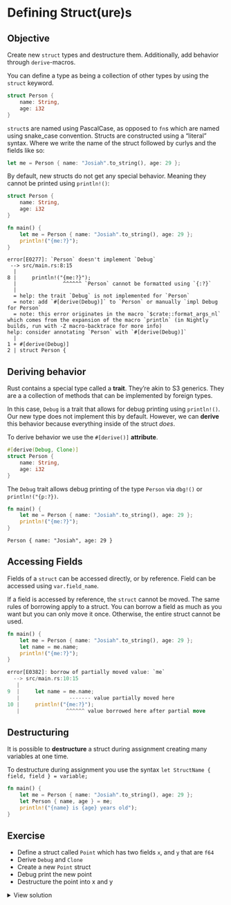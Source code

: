 # Defining Struct(ure)s

::: callout-tip
## Objective

Create new `struct` types and destructure them. Additionally, add behavior through `derive`-macros.
:::

You can define a type as being a collection of other types by using the `struct` keyword.


```rust
struct Person {
    name: String,
    age: i32
}
```

`struct`s are named using PascalCase, as opposed to `fn`s which are named using snake_case convention. Structs are constructed using a "literal" syntax. Where we write the name of the struct followed by curlys and the fields like so:

```rust
let me = Person { name: "Josiah".to_string(), age: 29 };
```

By default, new structs do not get any special behavior. Meaning they cannot be printed using `println!()`:

```rust
struct Person {
    name: String,
    age: i32
}

fn main() {
    let me = Person { name: "Josiah".to_string(), age: 29 };
    println!("{me:?}");
}
```
```
error[E0277]: `Person` doesn't implement `Debug`
 --> src/main.rs:8:15
  |
8 |     println!("{me:?}");
  |               ^^^^^^ `Person` cannot be formatted using `{:?}`
  |
  = help: the trait `Debug` is not implemented for `Person`
  = note: add `#[derive(Debug)]` to `Person` or manually `impl Debug for Person`
  = note: this error originates in the macro `$crate::format_args_nl` which comes from the expansion of the macro `println` (in Nightly builds, run with -Z macro-backtrace for more info)
help: consider annotating `Person` with `#[derive(Debug)]`
  |
1 + #[derive(Debug)]
2 | struct Person {
```

## Deriving behavior

Rust contains a special type called a **trait**. They're akin to S3 generics. They are a a collection of methods that can be implemented by foreign types.

In this case, `Debug` is a trait that allows for debug printing using `println!()`. Our new type does not implement this by default. However, we can **derive** this behavior because everything inside of the struct _does_.

To derive behavior we use the `#[derive()]` **attribute**.

```rust
#[derive(Debug, Clone)]
struct Person {
    name: String,
    age: i32
}
```

The `Debug` trait allows debug printing of the type `Person` via `dbg!()` or `println!("{p:?})`.

```rust
fn main() {
    let me = Person { name: "Josiah".to_string(), age: 29 };
    println!("{me:?}");
}
```
```
Person { name: "Josiah", age: 29 }
```

## Accessing Fields

Fields of a `struct` can be accessed directly, or by reference. Field can be accessed using `var.field_name`.

If a field is accessed by reference, the `struct` cannot be moved. The same rules of borrowing apply to a struct. You can borrow a field as much as you want but you can only move it once. Otherwise, the entire struct cannot be used.

```rust
fn main() {
    let me = Person { name: "Josiah".to_string(), age: 29 };
    let name = me.name;
    println!("{me:?}");
}
```
```rust
error[E0382]: borrow of partially moved value: `me`
  --> src/main.rs:10:15
   |
9  |     let name = me.name;
   |                ------- value partially moved here
10 |     println!("{me:?}");
   |               ^^^^^^ value borrowed here after partial move
```


## Destructuring

It is possible to **destructure** a struct during assignment creating many variables at one time.

To destructure during assignment you use the syntax `let StructName { field, field } = variable;`

```rust
fn main() {
    let me = Person { name: "Josiah".to_string(), age: 29 };
    let Person { name, age } = me;
    println!("{name} is {age} years old");
}
```

## Exercise

- Define a struct called `Point` which has two fields `x`, and `y` that are `f64`
- Derive `Debug` and `Clone`
- Create a new `Point` struct
- Debug print the new point
- Destructure the point into x and y


<details>
    <summary>View solution</summary>

```rust
struct Point {
    x: f64,
    y: f64
}

fn main() {
    let point = Point { x: 3.0, y: 0.14 };
    println!("The point is {:?}");
    let Point { x, y } = point;
}
```
</details>

